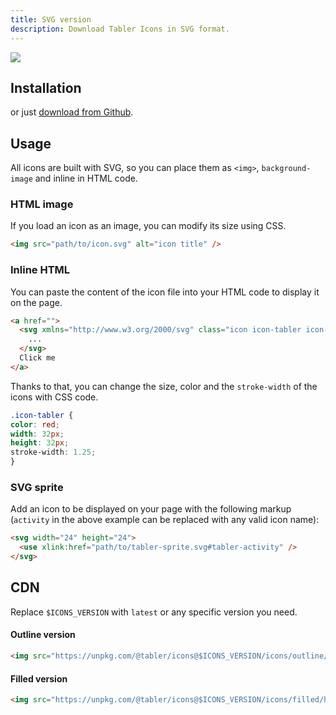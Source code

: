 ```yaml
---
title: SVG version
description: Download Tabler Icons in SVG format.
---
```


![](https://raw.githubusercontent.com/tabler/tabler-icons/master/.github/packages/og-package-svg.png)

## Installation

<TabsPackage name="@tabler/icons" />

or just [download from Github](https://github.com/tabler/tabler-icons/releases).

## Usage

All icons are built with SVG, so you can place them as `<img>`, `background-image` and inline in HTML code.

### HTML image

If you load an icon as an image, you can modify its size using CSS.

```html
<img src="path/to/icon.svg" alt="icon title" />
```

### Inline HTML

You can paste the content of the icon file into your HTML code to display it on the page.

```html
<a href="">
  <svg xmlns="http://www.w3.org/2000/svg" class="icon icon-tabler icon-tabler-disabled" width="24" height="24" viewBox="0 0 24 24" stroke-width="1.25" stroke="currentColor" fill="none" stroke-linecap="round" stroke-linejoin="round">
    ...
  </svg>
  Click me
</a>
```

Thanks to that, you can change the size, color and the `stroke-width` of the icons with CSS code.

```css
.icon-tabler {
color: red;
width: 32px;
height: 32px;
stroke-width: 1.25;
}
```

### SVG sprite

Add an icon to be displayed on your page with the following markup (`activity` in the above example can be replaced with any valid icon name):

```html
<svg width="24" height="24">
  <use xlink:href="path/to/tabler-sprite.svg#tabler-activity" />
</svg>
```

## CDN

Replace `$ICONS_VERSION` with `latest` or any specific version you need.

#### Outline version

```html
<img src="https://unpkg.com/@tabler/icons@$ICONS_VERSION/icons/outline/home.svg" />
```

#### Filled version

```html
<img src="https://unpkg.com/@tabler/icons@$ICONS_VERSION/icons/filled/home.svg" />
```
